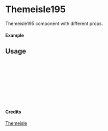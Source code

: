 
<Meta of={Themeisle195} title="Themeisle/Themeisle195" />

# Themeisle195

Themeisle195 component with different props.

#### Example

<Canvas of={Themeisle195.Primary} />

## Usage

```ts
import { Themeisle195 } from "yadl-ui";

const Example = () => {
  return (
      <Themeisle195 />
  );
};

export default Example;
```

#### Credits
[Themeisle](https://themeisle.com/illustrations)
